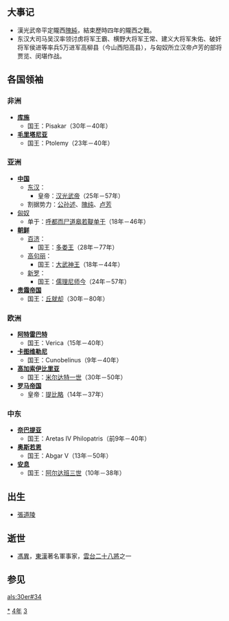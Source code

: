 {{yearTOC|34|东汉'''[[建武_(汉光武帝)|建武]]十年'''；隗囂'''[[汉复|汉复]]四年'''；公孙述'''[[龙兴_(公孙述)|龙兴]]十年'''}}

== 大事记 ==
*漢光武帝平定隴西[[隗純|隗純]]，結束歷時四年的隴西之戰。
* 东汉大司马吴汉率领讨虏将军王霸、横野大将军王常、建义大将军朱佑、破奸将军侯进等率兵5万进军高柳县（今山西阳高县），与匈奴所立汉帝卢芳的部将贾览、闵堪作战。

== 各国领袖 ==
=== 非洲 ===
*'''[[库施|库施]]'''
**国王：Pisakar（30年－40年）
*'''[[毛里塔尼亚|毛里塔尼亚]]'''
**国王：Ptolemy（23年－40年）

=== 亚洲 ===
*'''[[中国|中国]]'''
**[[东汉|东汉]]：
***皇帝：[[汉光武帝|汉光武帝]]（25年－57年）
**割据势力：[[公孙述|公孙述]]、[[隗纯|隗纯]]、[[盧芳_(東漢)|卢芳]]
*[[匈奴|匈奴]]
**单于：[[呼都而尸道皋若鞮单于|呼都而尸道皋若鞮单于]]（18年－46年）
*'''[[古朝鮮|朝鲜]]'''
**[[百济|百济]]：
***国王：[[多娄王|多娄王]]（28年－77年）
**[[高句丽|高句丽]]：
***国王：[[大武神王|大武神王]]（18年－44年）
**[[新罗|新罗]]：
***国王：[[儒理尼师今|儒理尼师今]]（24年－57年）
*'''[[贵霜帝国|贵霜帝国]]'''
**国王：[[丘就却|丘就却]]（30年－80年）

=== 欧洲 ===
*'''[[阿特雷巴特|阿特雷巴特]]'''
**国王：Verica（15年－40年）
*'''[[卡图维勒尼|卡图维勒尼]]'''
**国王：Cunobelinus（9年－40年）
*'''[[高加索伊比里亚|高加索伊比里亚]]'''
**国王：[[米尔达特一世|米尔达特一世]]（30年－50年）
*'''[[罗马帝国|罗马帝国]]'''
**皇帝：[[提比略|提比略]]（14年－37年）

=== 中东 ===
*'''[[奈巴提亚|奈巴提亚]]'''
**国王：Aretas IV Philopatris（前9年－40年）
*'''[[奥斯若恩|奥斯若恩]]'''
**国王：Abgar V（13年－50年）
*'''[[安息_(国家)|安息]]''' 
**国王：[[阿尔达班三世|阿尔达班三世]]（10年－38年）

== 出生 ==
* [[張道陵|張道陵]]

== 逝世 ==
* [[馮異|馮異]]，[[東漢|東漢]]著名軍事家，[[雲台二十八將|雲台二十八將]]之一

== 参见 ==
{{Wikisource year mention}}

[[Category:34年|*]]
[[Category:30年代|4年]]
[[Category:1世纪各年|3]]

[[als:30er#34|als:30er#34]]